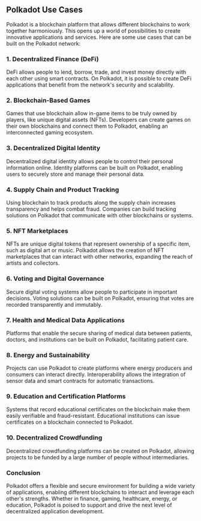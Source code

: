 ## Polkadot Use Cases

Polkadot is a blockchain platform that allows different blockchains to work together harmoniously. This opens up a world of possibilities to create innovative applications and services. Here are some use cases that can be built on the Polkadot network:

### 1. Decentralized Finance (DeFi)

DeFi allows people to lend, borrow, trade, and invest money directly with each other using smart contracts. On Polkadot, it is possible to create DeFi applications that benefit from the network's security and scalability.

### 2. Blockchain-Based Games

Games that use blockchain allow in-game items to be truly owned by players, like unique digital assets (NFTs). Developers can create games on their own blockchains and connect them to Polkadot, enabling an interconnected gaming ecosystem.

### 3. Decentralized Digital Identity

Decentralized digital identity allows people to control their personal information online. Identity platforms can be built on Polkadot, enabling users to securely store and manage their personal data.

### 4. Supply Chain and Product Tracking

Using blockchain to track products along the supply chain increases transparency and helps combat fraud. Companies can build tracking solutions on Polkadot that communicate with other blockchains or systems.

### 5. NFT Marketplaces

NFTs are unique digital tokens that represent ownership of a specific item, such as digital art or music. Polkadot allows the creation of NFT marketplaces that can interact with other networks, expanding the reach of artists and collectors.

### 6. Voting and Digital Governance

Secure digital voting systems allow people to participate in important decisions. Voting solutions can be built on Polkadot, ensuring that votes are recorded transparently and immutably.

### 7. Health and Medical Data Applications

Platforms that enable the secure sharing of medical data between patients, doctors, and institutions can be built on Polkadot, facilitating patient care.

### 8. Energy and Sustainability

Projects can use Polkadot to create platforms where energy producers and consumers can interact directly. Interoperability allows the integration of sensor data and smart contracts for automatic transactions.

### 9. Education and Certification Platforms

Systems that record educational certificates on the blockchain make them easily verifiable and fraud-resistant. Educational institutions can issue certificates on a blockchain connected to Polkadot.

### 10. Decentralized Crowdfunding

Decentralized crowdfunding platforms can be created on Polkadot, allowing projects to be funded by a large number of people without intermediaries.

### Conclusion

Polkadot offers a flexible and secure environment for building a wide variety of applications, enabling different blockchains to interact and leverage each other's strengths. Whether in finance, gaming, healthcare, energy, or education, Polkadot is poised to support and drive the next level of decentralized application development.
